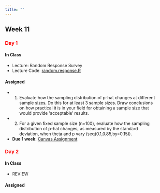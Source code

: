 ```yaml
---
title: ""
---
```


## Week 11

### [Day 1]{style="color:red;"}

#### **In Class**

- Lecture: Random Response Survey
- Lecture Code: <a href="/FW552/Ratio.R">random.response.R</a>

#### **Assigned**

- 1. Evaluate how the sampling distribution of p-hat changes at different sample sizes. Do this for at least 3 sample sizes. Draw conclusions on how practical it is in your field for obtaining a sample size that would provide 'acceptable' results.

- 2. For a given fixed sample size (n=100), evaluate how the sampling distribution of p-hat changes, as measured by the standard deviation, when theta and p vary (seq(0.1,0.85,by=0.15)).

- **Due 1 week**: [Canvas Assignment](https://colostate.instructure.com/courses/212614/assignments/2910516)
<!-- - **Due Next Class**: Read <a href="/readings552/Collins2007.pdf">Collins 2007</a> -->

### [Day 2]{style="color:red;"}

#### **In Class**

- REVIEW

#### **Assigned** 

<!-- - **Due 1 week**: [Canvas Quiz 5 Assignment](https://colostate.instructure.com/courses/212614/assignments/2900121) -->

<!-- - **Due Next Class**: Read <a href="/readings552/Sampling - 2012 - Thompson.pdf">Thompson Chapter 11 </a>  -->